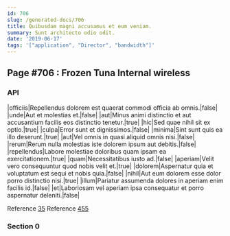 ```yaml
---
id: 706
slug: /generated-docs/706
title: Quibusdam magni accusamus et eum veniam.
summary: Sunt architecto odio odit.
date: '2019-06-17'
tags: '["application", "Director", "bandwidth"]'
---
```



## Page #706 : Frozen Tuna Internal wireless
### API

|officiis|Repellendus dolorem est quaerat commodi officia ab omnis.|false|
|unde|Aut et molestias et.|false|
|aut|Minus animi distinctio et aut accusantium facilis eos distinctio tenetur.|true|
|hic|Sed quae nihil sit ex optio.|true|
|culpa|Error sunt et dignissimos.|false|
|minima|Sint sunt quis ea illo deserunt.|true|
|aut|Vel omnis in quasi aliquid omnis nisi.|false|
|rerum|Rerum nulla molestias iste dolorem ipsum aut debitis.|false|
|repellendus|Labore molestiae doloribus quam ipsam ea exercitationem.|true|
|quam|Necessitatibus iusto ad.|false|
|aperiam|Velit vero consequuntur quod nobis velit et.|true|
|dolorem|Aspernatur quia et voluptatum est sequi et nobis quia.|false|
|nihil|Aut eum dolorem esse dolor porro distinctio nisi.|true|
|illum|Pariatur assumenda dolores in aperiam enim facilis id.|false|
|et|Laboriosam vel aperiam ipsa consequatur et porro aspernatur deleniti.|false|

Reference [35](/generated-docs/35)
Reference [455](/generated-docs/455)




### Section 0

